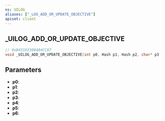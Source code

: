```yaml
---
ns: UILOG
aliases: ["_LOG_ADD_OR_UPDATE_OBJECTIVE"]
apiset: client
---
```

## _UILOG_ADD_OR_UPDATE_OBJECTIVE

```c
// 0xB43163388484CC87
void _UILOG_ADD_OR_UPDATE_OBJECTIVE(int p0, Hash p1, Hash p2, char* p3, BOOL p4, BOOL p5, BOOL p6);
```


## Parameters
* **p0**:
* **p1**:
* **p2**:
* **p3**:
* **p4**:
* **p5**:
* **p6**: